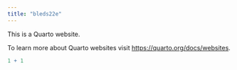 ```yaml
---
title: "bleds22e"
---
```


This is a Quarto website.

To learn more about Quarto websites visit <https://quarto.org/docs/websites>.

```r
1 + 1
```
